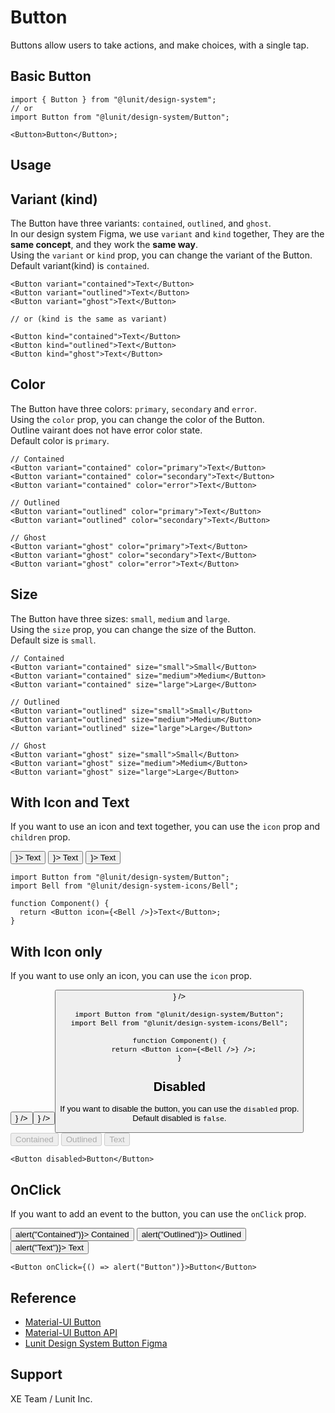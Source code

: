

<Meta name="Button Docs" of={ButtonStories} />

# Button

Buttons allow users to take actions, and make choices, with a single tap.

## Basic Button

```tsx
import { Button } from "@lunit/design-system";
// or
import Button from "@lunit/design-system/Button";

<Button>Button</Button>;
```

## Usage

<Canvas of={ButtonStories.BasicButton} sourceState="none" />

<Controls />

## Variant (kind)

The Button have three variants: `contained`, `outlined`, and `ghost`.<br />
In our design system Figma, we use `variant` and `kind` together, They are the **same concept**, and they work the **same way**.<br />
Using the `variant` or `kind` prop, you can change the variant of the Button.<br />
Default variant(kind) is `contained`.

<Canvas
  of={ButtonKindStories.Kind}
  meta={ButtonKindStories}
  sourceState="none"
/>

```tsx
<Button variant="contained">Text</Button>
<Button variant="outlined">Text</Button>
<Button variant="ghost">Text</Button>

// or (kind is the same as variant)

<Button kind="contained">Text</Button>
<Button kind="outlined">Text</Button>
<Button kind="ghost">Text</Button>
```

## Color

The Button have three colors: `primary`, `secondary` and `error`.<br />
Using the `color` prop, you can change the color of the Button.<br />
Outline vairant does not have error color state.<br />
Default color is `primary`.

<Canvas
  of={ButtonColorStories.Color}
  meta={ButtonColorStories}
  sourceState="none"
/>

```tsx
// Contained
<Button variant="contained" color="primary">Text</Button>
<Button variant="contained" color="secondary">Text</Button>
<Button variant="contained" color="error">Text</Button>

// Outlined
<Button variant="outlined" color="primary">Text</Button>
<Button variant="outlined" color="secondary">Text</Button>

// Ghost
<Button variant="ghost" color="primary">Text</Button>
<Button variant="ghost" color="secondary">Text</Button>
<Button variant="ghost" color="error">Text</Button>
```

## Size

The Button have three sizes: `small`, `medium` and `large`.<br />
Using the `size` prop, you can change the size of the Button.<br />
Default size is `small`.

<Canvas of={ButtonStories.Size} sourceState="none" />

```tsx
// Contained
<Button variant="contained" size="small">Small</Button>
<Button variant="contained" size="medium">Medium</Button>
<Button variant="contained" size="large">Large</Button>

// Outlined
<Button variant="outlined" size="small">Small</Button>
<Button variant="outlined" size="medium">Medium</Button>
<Button variant="outlined" size="large">Large</Button>

// Ghost
<Button variant="ghost" size="small">Small</Button>
<Button variant="ghost" size="medium">Medium</Button>
<Button variant="ghost" size="large">Large</Button>

```

## With Icon and Text

If you want to use an icon and text together, you can use the `icon` prop and `children` prop.

<Canvas>
  <Button variant="contained" icon={<Bell />}>
    Text
  </Button>
  <Button variant="outlined" icon={<Bell />}>
    Text
  </Button>
  <Button variant="text" icon={<Bell />}>
    Text
  </Button>
</Canvas>

```tsx
import Button from "@lunit/design-system/Button";
import Bell from "@lunit/design-system-icons/Bell";

function Component() {
  return <Button icon={<Bell />}>Text</Button>;
}
```

## With Icon only

If you want to use only an icon, you can use the `icon` prop.

<Canvas>
  <Button variant="contained" icon={<Bell />} />
  <Button variant="outlined" icon={<Bell />} />
  <Button variant="text" icon={<Bell />} />
</Canvas>

```tsx
import Button from "@lunit/design-system/Button";
import Bell from "@lunit/design-system-icons/Bell";

function Component() {
  return <Button icon={<Bell />} />;
}
```

## Disabled

If you want to disable the button, you can use the `disabled` prop.<br />
Default disabled is `false`.

<Canvas>
  <Button variant="contained" disabled>
    Contained
  </Button>
  <Button variant="outlined" disabled>
    Outlined
  </Button>
  <Button variant="text" disabled>
    Text
  </Button>
</Canvas>

```tsx
<Button disabled>Button</Button>
```

## OnClick

If you want to add an event to the button, you can use the `onClick` prop.

<Canvas>
  <Button variant="contained" onClick={() => alert("Contained")}>
    Contained
  </Button>
  <Button variant="outlined" onClick={() => alert("Outlined")}>
    Outlined
  </Button>
  <Button variant="text" onClick={() => alert("Text")}>
    Text
  </Button>
</Canvas>

```tsx
<Button onClick={() => alert("Button")}>Button</Button>
```

## Reference

- [Material-UI Button](https://mui.com/material-ui/react-button/)
- [Material-UI Button API](https://mui.com/api/button/)
- [Lunit Design System Button Figma](https://www.figma.com/file/BSdRUpEPp7XiJ9YnEqpf6F/1.0.0_Components?type=design&node-id=284-3&mode=design&t=dM6Vnv02YvTzQ8vH-0)

## Support

XE Team / Lunit Inc.
